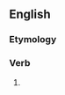 ==English==

===Etymology===
{{suffix|en|quicken|eth}}

===Verb===
{{head|en|verb form}}

# {{en-archaic third-person singular of|quicken}}